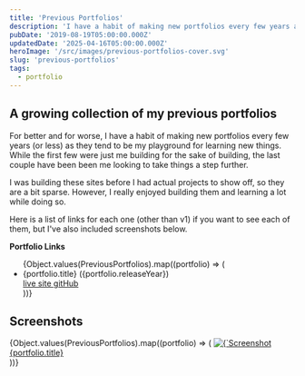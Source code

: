 ```yaml
---
title: 'Previous Portfolios'
description: 'I have a habit of making new portfolios every few years as they tend to be my playground for learning new things. Here is a growing collection of all my previous ones.'
pubDate: '2019-08-19T05:00:00.000Z'
updatedDate: '2025-04-16T05:00:00.000Z'
heroImage: '/src/images/previous-portfolios-cover.svg'
slug: 'previous-portfolios'
tags:
  - portfolio
---
```



## A growing collection of my previous portfolios

For better and for worse, I have a habit of making new portfolios every few years (or less) as they tend to be my playground for learning new things. While the first few were just me building for the sake of building, the last couple have been been me looking to take things a step further.

I was building these sites before I had actual projects to show off, so they are a bit sparse. However, I really enjoyed building them and learning a lot while doing so.

Here is a list of links for each one (other than v1) if you want to see each of them, but I've also included screenshots below.

**Portfolio Links**

<ul class="list-none pl-0">
  {Object.values(PreviousPortfolios).map((portfolio) => (
    <li key={portfolio.title} class="pl-0">
      <span class="font-semibold">
        {portfolio.title} ({portfolio.releaseYear})
      </span>
      <div class="*:text-foreground-muted *:hover:text-foreground flex gap-2 *:transition-all">
        <a
          href={portfolio.liveSiteURL}
          target="_blank"
          rel="noopener noreferrer"
        >
          live site
        </a>
        <a href={portfolio.githubURL} target="_blank" rel="noopener noreferrer">
          gitHub
        </a>
      </div>
    </li>
  ))}
</ul>

## Screenshots

<div class="not-prose grid gap-4 lg:grid-cols-2">
  {Object.values(PreviousPortfolios).map((portfolio) => (
    <a
      href={portfolio.liveSiteURL}
      target="_blank"
      rel="noopener noreferrer"
      class="group relative block"
    >
      <img
        key={portfolio.title}
        src={portfolio.image}
        alt={`Screenshot of ${portfolio.title}`}
        class="transition-all duration-300"
      />
      <div class="bg-primary absolute inset-0 flex items-center justify-center rounded-md opacity-0 transition-opacity duration-300 group-hover:opacity-100">
        <span class="text-primary-foreground text-xl font-semibold">
          {portfolio.title}
        </span>
      </div>
    </a>
  ))}
</div>
